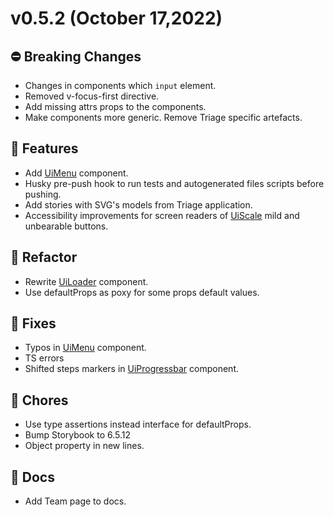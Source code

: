 
<Meta title="Releases/v0.x.x/v0.5.x/v0.5.2/Changelog" />

# v0.5.2 (October 17,2022)

## ⛔️ Breaking Changes
* Changes in components which `input` element.
* Removed v-focus-first directive.
* Add missing attrs props to the components.
* Make components more generic. Remove Triage specific artefacts.

## 🚀 Features
* Add [UiMenu](/docs/organisms-menu--with-selected-item) component.
* Husky pre-push hook to run tests and autogenerated files scripts before pushing.
* Add stories with SVG's models from Triage application.
* Accessibility improvements for screen readers of [UiScale](/docs/molecules-scale--common) mild and unbearable buttons.

## 🧹 Refactor
* Rewrite [UiLoader](/docs/molecules-loader--common) component.
* Use defaultProps as poxy for some props default values.

## 🐛 Fixes
* Typos in [UiMenu](/docs/organisms-menu--with-selected-item) component.
* TS errors
* Shifted steps markers in [UiProgressbar](/docs/molecules-progressbar--with-dots) component.

## 🧹 Chores
* Use type assertions instead interface for defaultProps.
* Bump Storybook to 6.5.12
* Object property in new lines.

## 📄 Docs
* Add Team page to docs.
